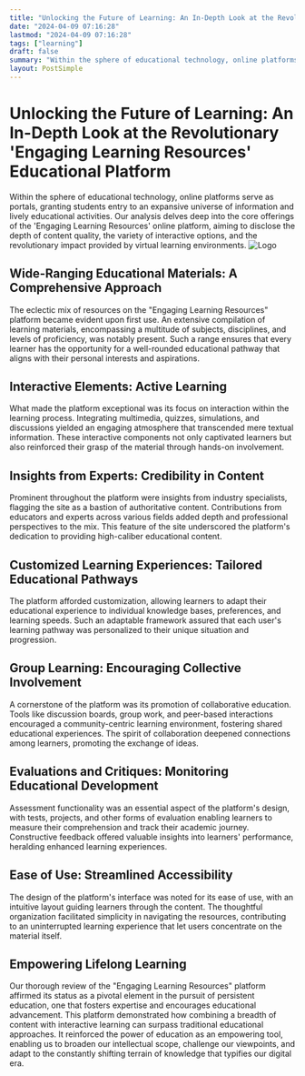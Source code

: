 ```yaml
---
title: "Unlocking the Future of Learning: An In-Depth Look at the Revolutionary 'Engaging Learning Resources' Educational Platform"
date: "2024-04-09 07:16:28"
lastmod: "2024-04-09 07:16:28"
tags: ["learning"]
draft: false
summary: "Within the sphere of educational technology, online platforms serve as portals, granting students entry to an expansive universe of information and lively educational activities. Our analysis delves deep into the core offerings of the 'Engaging Learning Resources' online platform, aiming to disclose the depth of content quality, the variety of interactive options, and the revolutionary impact provided by virtual learning environments."
layout: PostSimple
---
```

# Unlocking the Future of Learning: An In-Depth Look at the Revolutionary 'Engaging Learning Resources' Educational Platform
Within the sphere of educational technology, online platforms serve as portals, granting students entry to an expansive universe of information and lively educational activities. Our analysis delves deep into the core offerings of the 'Engaging Learning Resources' online platform, aiming to disclose the depth of content quality, the variety of interactive options, and the revolutionary impact provided by virtual learning environments.
<img alt="Logo" src="https://cdn.seniorsselection.com/src_image/43d9948e366c187ac6cb38582d3123af.webp"/>
## Wide-Ranging Educational Materials: A Comprehensive Approach
The eclectic mix of resources on the "Engaging Learning Resources" platform became evident upon first use. An extensive compilation of learning materials, encompassing a multitude of subjects, disciplines, and levels of proficiency, was notably present. Such a range ensures that every learner has the opportunity for a well-rounded educational pathway that aligns with their personal interests and aspirations.
## Interactive Elements: Active Learning
What made the platform exceptional was its focus on interaction within the learning process. Integrating multimedia, quizzes, simulations, and discussions yielded an engaging atmosphere that transcended mere textual information. These interactive components not only captivated learners but also reinforced their grasp of the material through hands-on involvement.
## Insights from Experts: Credibility in Content
Prominent throughout the platform were insights from industry specialists, flagging the site as a bastion of authoritative content. Contributions from educators and experts across various fields added depth and professional perspectives to the mix. This feature of the site underscored the platform's dedication to providing high-caliber educational content.
## Customized Learning Experiences: Tailored Educational Pathways
The platform afforded customization, allowing learners to adapt their educational experience to individual knowledge bases, preferences, and learning speeds. Such an adaptable framework assured that each user's learning pathway was personalized to their unique situation and progression.
## Group Learning: Encouraging Collective Involvement
A cornerstone of the platform was its promotion of collaborative education. Tools like discussion boards, group work, and peer-based interactions encouraged a community-centric learning environment, fostering shared educational experiences. The spirit of collaboration deepened connections among learners, promoting the exchange of ideas.
## Evaluations and Critiques: Monitoring Educational Development
Assessment functionality was an essential aspect of the platform's design, with tests, projects, and other forms of evaluation enabling learners to measure their comprehension and track their academic journey. Constructive feedback offered valuable insights into learners' performance, heralding enhanced learning experiences.
## Ease of Use: Streamlined Accessibility
The design of the platform's interface was noted for its ease of use, with an intuitive layout guiding learners through the content. The thoughtful organization facilitated simplicity in navigating the resources, contributing to an uninterrupted learning experience that let users concentrate on the material itself.
## Empowering Lifelong Learning
Our thorough review of the "Engaging Learning Resources" platform affirmed its status as a pivotal element in the pursuit of persistent education, one that fosters expertise and encourages educational advancement. This platform demonstrated how combining a breadth of content with interactive learning can surpass traditional educational approaches. It reinforced the power of education as an empowering tool, enabling us to broaden our intellectual scope, challenge our viewpoints, and adapt to the constantly shifting terrain of knowledge that typifies our digital era.
        